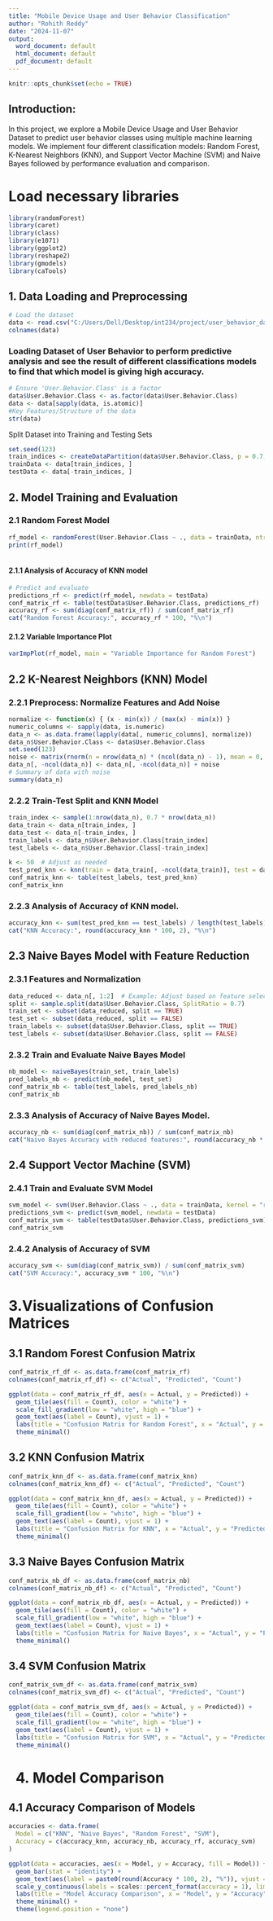 ---
title: "Mobile Device Usage and User Behavior Classification"
author: "Rohith Reddy"
date: "2024-11-07"
output:
  word_document: default
  html_document: default
  pdf_document: default
---

```{r setup, include=FALSE}
knitr::opts_chunk$set(echo = TRUE)
```
## Introduction:

In this project, we explore a Mobile Device Usage and User Behavior  Dataset to predict user behavior classes using multiple machine learning models. We implement four different classification models: Random Forest, K-Nearest Neighbors (KNN), and Support Vector Machine (SVM) and Naive Bayes followed by performance evaluation and comparison.

# Load necessary libraries
```{r}
library(randomForest)
library(caret)
library(class)
library(e1071)
library(ggplot2)
library(reshape2)
library(gmodels)
library(caTools)


```
## 1. Data Loading and Preprocessing
```{r}
# Load the dataset
data <- read.csv("C:/Users/Dell/Desktop/int234/project/user_behavior_dataset.csv")
colnames(data)


```
 <h3>Loading Dataset of User Behavior to perform predictive analysis and see the result of different classifications models to find that which model is giving high accuracy.</h3>
```{r}
# Ensure 'User.Behavior.Class' is a factor
data$User.Behavior.Class <- as.factor(data$User.Behavior.Class)
data <- data[sapply(data, is.atomic)]
#Key Features/Structure of the data
str(data)

```
Split Dataset into Training and Testing Sets
```{r}
set.seed(123) 
train_indices <- createDataPartition(data$User.Behavior.Class, p = 0.7, list = FALSE)
trainData <- data[train_indices, ]
testData <- data[-train_indices, ]

```
## 2. Model Training and Evaluation

<h3>2.1 Random Forest Model</h3>
```{r}
rf_model <- randomForest(User.Behavior.Class ~ ., data = trainData, ntree = 500, mtry = 3, importance = TRUE)
print(rf_model)



```
   <h4>2.1.1 Analysis of Accuracy of KNN model</h4>
```{r}
# Predict and evaluate
predictions_rf <- predict(rf_model, newdata = testData)
conf_matrix_rf <- table(testData$User.Behavior.Class, predictions_rf)
accuracy_rf <- sum(diag(conf_matrix_rf)) / sum(conf_matrix_rf)
cat("Random Forest Accuracy:", accuracy_rf * 100, "%\n")
```
<h4> 2.1.2 Variable Importance Plot</h4>
```{r}
varImpPlot(rf_model, main = "Variable Importance for Random Forest")

```
<h2> 2.2 K-Nearest Neighbors (KNN) Model</h2>
<h3> 2.2.1 Preprocess: Normalize Features and Add Noise</h3>
```{r}
normalize <- function(x) { (x - min(x)) / (max(x) - min(x)) }
numeric_columns <- sapply(data, is.numeric)
data_n <- as.data.frame(lapply(data[, numeric_columns], normalize))
data_n$User.Behavior.Class <- data$User.Behavior.Class
set.seed(123)
noise <- matrix(rnorm(n = nrow(data_n) * (ncol(data_n) - 1), mean = 0, sd = 0.1), nrow = nrow(data_n))
data_n[, -ncol(data_n)] <- data_n[, -ncol(data_n)] + noise
# Summary of data with noise
summary(data_n)


```
<h3> 2.2.2 Train-Test Split and KNN Model</h3>
```{r}
train_index <- sample(1:nrow(data_n), 0.7 * nrow(data_n))
data_train <- data_n[train_index, ]
data_test <- data_n[-train_index, ]
train_labels <- data_n$User.Behavior.Class[train_index]
test_labels <- data_n$User.Behavior.Class[-train_index]

k <- 50  # Adjust as needed
test_pred_knn <- knn(train = data_train[, -ncol(data_train)], test = data_test[, -ncol(data_test)], cl = train_labels, k = k)
conf_matrix_knn <- table(test_labels, test_pred_knn)
conf_matrix_knn
```
<h3>2.2.3 Analysis of Accuracy of KNN model.</h3>
```{r}
accuracy_knn <- sum(test_pred_knn == test_labels) / length(test_labels)
cat("KNN Accuracy:", round(accuracy_knn * 100, 2), "%\n")

```
<h2>2.3 Naive Bayes Model with Feature Reduction </h2>
<h3>2.3.1 Features and Normalization </h3>
```{r}
data_reduced <- data_n[, 1:2]  # Example: Adjust based on feature selection
split <- sample.split(data$User.Behavior.Class, SplitRatio = 0.7)
train_set <- subset(data_reduced, split == TRUE)
test_set <- subset(data_reduced, split == FALSE)
train_labels <- subset(data$User.Behavior.Class, split == TRUE)
test_labels <- subset(data$User.Behavior.Class, split == FALSE)
```
<h3>2.3.2 Train and Evaluate Naive Bayes Model </h3>
```{r}
nb_model <- naiveBayes(train_set, train_labels)
pred_labels_nb <- predict(nb_model, test_set)
conf_matrix_nb <- table(test_labels, pred_labels_nb)
conf_matrix_nb
```
<h3>2.3.3 Analysis of Accuracy of Naive Bayes Model.</h3>
```{r}
accuracy_nb <- sum(diag(conf_matrix_nb)) / sum(conf_matrix_nb)
cat("Naive Bayes Accuracy with reduced features:", round(accuracy_nb * 100, 2), "%\n")
```
<h2>2.4 Support Vector Machine (SVM)</h2>
<h3>2.4.1 Train and Evaluate SVM Model </h3>
```{r}
svm_model <- svm(User.Behavior.Class ~ ., data = trainData, kernel = "radial", cost = 0.09, scale = TRUE)
predictions_svm <- predict(svm_model, newdata = testData)
conf_matrix_svm <- table(testData$User.Behavior.Class, predictions_svm)
conf_matrix_svm
```
<h3>2.4.2 Analysis of Accuracy of SVM </h3>
```{r}
accuracy_svm <- sum(diag(conf_matrix_svm)) / sum(conf_matrix_svm)
cat("SVM Accuracy:", accuracy_svm * 100, "%\n")
```
<h1>3.Visualizations of Confusion Matrices</h1>
<h2>3.1 Random Forest Confusion Matrix</h2>
```{r}
conf_matrix_rf_df <- as.data.frame(conf_matrix_rf)
colnames(conf_matrix_rf_df) <- c("Actual", "Predicted", "Count")

ggplot(data = conf_matrix_rf_df, aes(x = Actual, y = Predicted)) +
  geom_tile(aes(fill = Count), color = "white") +
  scale_fill_gradient(low = "white", high = "blue") +
  geom_text(aes(label = Count), vjust = 1) +
  labs(title = "Confusion Matrix for Random Forest", x = "Actual", y = "Predicted") +
  theme_minimal()

```
<h2>3.2 KNN Confusion Matrix</h2>
```{r}
conf_matrix_knn_df <- as.data.frame(conf_matrix_knn)
colnames(conf_matrix_knn_df) <- c("Actual", "Predicted", "Count")

ggplot(data = conf_matrix_knn_df, aes(x = Actual, y = Predicted)) +
  geom_tile(aes(fill = Count), color = "white") +
  scale_fill_gradient(low = "white", high = "blue") +
  geom_text(aes(label = Count), vjust = 1) +
  labs(title = "Confusion Matrix for KNN", x = "Actual", y = "Predicted") +
  theme_minimal()

```
<h2>3.3 Naive Bayes Confusion Matrix</h2>
```{r}
conf_matrix_nb_df <- as.data.frame(conf_matrix_nb)
colnames(conf_matrix_nb_df) <- c("Actual", "Predicted", "Count")

ggplot(data = conf_matrix_nb_df, aes(x = Actual, y = Predicted)) +
  geom_tile(aes(fill = Count), color = "white") +
  scale_fill_gradient(low = "white", high = "blue") +
  geom_text(aes(label = Count), vjust = 1) +
  labs(title = "Confusion Matrix for Naive Bayes", x = "Actual", y = "Predicted") +
  theme_minimal()

```
<h2>3.4 SVM Confusion Matrix</h2>
```{r}
conf_matrix_svm_df <- as.data.frame(conf_matrix_svm)
colnames(conf_matrix_svm_df) <- c("Actual", "Predicted", "Count")

ggplot(data = conf_matrix_svm_df, aes(x = Actual, y = Predicted)) +
  geom_tile(aes(fill = Count), color = "white") +
  scale_fill_gradient(low = "white", high = "blue") +
  geom_text(aes(label = Count), vjust = 1) +
  labs(title = "Confusion Matrix for SVM", x = "Actual", y = "Predicted") +
  theme_minimal()

```







<h1>4. Model Comparison</h1>
<h2>4.1 Accuracy Comparison of Models</h2>
```{r}
accuracies <- data.frame(
  Model = c("KNN", "Naive Bayes", "Random Forest", "SVM"),
  Accuracy = c(accuracy_knn, accuracy_nb, accuracy_rf, accuracy_svm)
)

ggplot(data = accuracies, aes(x = Model, y = Accuracy, fill = Model)) +
  geom_bar(stat = "identity") +
  geom_text(aes(label = paste0(round(Accuracy * 100, 2), "%")), vjust = -0.5, size = 5) +
  scale_y_continuous(labels = scales::percent_format(accuracy = 1), limits = c(0, 1)) +
  labs(title = "Model Accuracy Comparison", x = "Model", y = "Accuracy") +
  theme_minimal() +
  theme(legend.position = "none")

```


